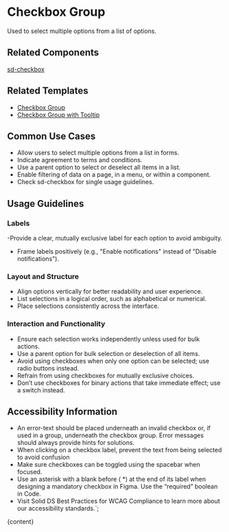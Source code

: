 


# Checkbox Group

Used to select multiple options from a list of options.

<DefaultStory />

<DocumentationLinks storybookLink="${storybookLink}" figmaLibrary="${figmaLibrary}" figmaDocs="${figmaDocs}" />

## Related Components

[sd-checkbox](?path=/docs/components-sd-checkbox--docs)

## Related Templates

- [Checkbox Group](?path=/docs/templates-checkbox-group--docs)
- [Checkbox Group with Tooltip](?path=/docs/templates-tooltip--docs)

## Common Use Cases

- Allow users to select multiple options from a list in forms.
- Indicate agreement to terms and conditions.
- Use a parent option to select or deselect all items in a list.
- Enable filtering of data on a page, in a menu, or within a component.
- Check sd-checkbox for single usage guidelines.

## Usage Guidelines

### Labels

-Provide a clear, mutually exclusive label for each option to avoid ambiguity.

- Frame labels positively (e.g., "Enable notifications" instead of "Disable notifications").

### Layout and Structure

- Align options vertically for better readability and user experience.
- List selections in a logical order, such as alphabetical or numerical.
- Place selections consistently across the interface.

### Interaction and Functionality

- Ensure each selection works independently unless used for bulk actions.
- Use a parent option for bulk selection or deselection of all items.
- Avoid using checkboxes when only one option can be selected; use radio buttons instead.
- Refrain from using checkboxes for mutually exclusive choices.
- Don’t use checkboxes for binary actions that take immediate effect; use a switch instead.

## Accessibility Information

- An error-text should be placed underneath an invalid checkbox or, if used in a group, underneath the checkbox group. Error messages should always provide hints for solutions.
- When clicking on a checkbox label, prevent the text from being selected to avoid confusion
- Make sure checkboxes can be toggled using the spacebar when focused.
- Use an asterisk with a blank before ( \*) at the end of its label when designing a mandatory checkbox in Figma. Use the “required” boolean in Code.
- Visit <sd-link href="https://www.figma.com/design/YDktJcseQIIQbsuCpoKS4V/Component-Docs?node-id=10708-5011&t=Z1FxSGWkmXG5r5sw-4" target="_blank">Solid DS Best Practices for WCAG Compliance</sd-link> to learn more about our accessibility standards.`;

<Meta title="Components/sd-checkbox-group/Overview" />

<OverviewFormatter story={CheckboxGroupStories.Default}>{content}</OverviewFormatter>
